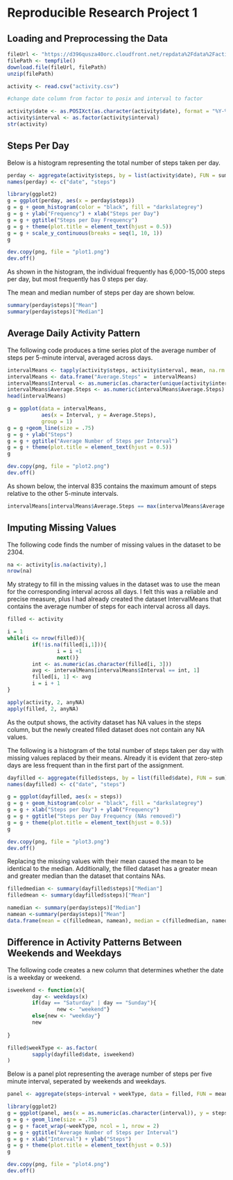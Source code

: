 # Reproducible Research Project 1  

## Loading and Preprocessing the Data


```r

fileUrl <- "https://d396qusza40orc.cloudfront.net/repdata%2Fdata%2Factivity.zip"
filePath <- tempfile()
download.file(fileUrl, filePath)
unzip(filePath)

activity <- read.csv("activity.csv")

#change date column from factor to posix and interval to factor

activity$date <- as.POSIXct(as.character(activity$date), format = "%Y-%m-%d")
activity$interval <- as.factor(activity$interval)
str(activity)
```


  
## Steps Per Day 

Below is a histogram representing the total number of steps taken per day.  
```r
perday <- aggregate(activity$steps, by = list(activity$date), FUN = sum, na.rm = TRUE)
names(perday) <- c("date", "steps")

library(ggplot2)
g = ggplot(perday, aes(x = perday$steps))
g = g + geom_histogram(color = "black", fill = "darkslategrey")
g = g + ylab("Frequency") + xlab("Steps per Day")
g = g + ggtitle("Steps per Day Frequency")
g = g + theme(plot.title = element_text(hjust = 0.5))
g = g + scale_y_continuous(breaks = seq(1, 10, 1))
g

dev.copy(png, file = "plot1.png")
dev.off()
```

As shown in the histogram, the individual frequently has 6,000-15,000 steps per day, but most frequently has 0 steps per day. 

The mean and median number of steps per day are shown below. 

```r
summary(perday$steps)["Mean"]
summary(perday$steps)["Median"]
```

  
## Average Daily Activity Pattern

The following code produces a time series plot of the average number of steps per 5-minute interval, averaged across days. 

```r
intervalMeans <- tapply(activity$steps, activity$interval, mean, na.rm = TRUE)
intervalMeans <- data.frame("Average.Steps" =  intervalMeans)
intervalMeans$Interval <- as.numeric(as.character(unique(activity$interval)))
intervalMeans$Average.Steps <- as.numeric(intervalMeans$Average.Steps)
head(intervalMeans)

g = ggplot(data = intervalMeans, 
           aes(x = Interval, y = Average.Steps),
           group = 1)
g = g +geom_line(size = .75)
g = g + ylab("Steps")
g = g + ggtitle("Average Number of Steps per Interval")
g = g + theme(plot.title = element_text(hjust = 0.5))
g

dev.copy(png, file = "plot2.png")
dev.off()
```

As shown below, the interval 835 contains the maximum amount of steps relative to the other 5-minute intervals.  

```r
intervalMeans[intervalMeans$Average.Steps == max(intervalMeans$Average.Steps),]
```


  
## Imputing Missing Values

The following code finds the number of missing values in the dataset to be 2304.
```r
na <- activity[is.na(activity),]
nrow(na)
```

My strategy to fill in the missing values in the dataset was to use the mean for the corresponding interval across all days. I felt this was a reliable and precise measure, plus I had already created the dataset IntervalMeans that contains the average number of steps for each interval across all days.

```r
filled <- activity

i = 1
while(i <= nrow(filled)){
        if(!is.na(filled[i,1])){
                i = i +1 
                next()}
        int <- as.numeric(as.character(filled[i, 3]))
        avg <- intervalMeans[intervalMeans$Interval == int, 1]
        filled[i, 1] <- avg
        i = i + 1
}

apply(activity, 2, anyNA)
apply(filled, 2, anyNA)

```

As the output shows, the activity dataset has NA values in the steps column, but the newly created filled dataset does not contain any NA values. 

The following is a histogram of the total number of steps taken per day with missing values replaced by their means. Already it is evident that zero-step days are less frequent than in the first part of the assignment. 

```r
dayfilled <- aggregate(filled$steps, by = list(filled$date), FUN = sum)
names(dayfilled) <- c("date", "steps")

g = ggplot(dayfilled, aes(x = steps))
g = g + geom_histogram(color = "black", fill = "darkslategrey")
g = g + xlab("Steps per Day") + ylab("Frequency") 
g = g + ggtitle("Steps per Day Frequency (NAs removed)")
g = g + theme(plot.title = element_text(hjust = 0.5))
g

dev.copy(png, file = "plot3.png")
dev.off()
```

Replacing the missing values with their mean caused the mean to be identical to the median. Additionally, the filled dataset has a greater mean and greater median than the dataset that contains NAs. 
```r
filledmedian <- summary(dayfilled$steps)["Median"]
filledmean <- summary(dayfilled$steps)["Mean"]

namedian <- summary(perday$steps)["Median"]
namean <-summary(perday$steps)["Mean"]
data.frame(mean = c(filledmean, namean), median = c(filledmedian, namedian), row.names = c("Filled", "Contains NAs"))
```

  
## Difference in Activity Patterns Between Weekends and Weekdays

The following code creates a new column that determines whether the date is a weekday or weekend. 

```r
isweekend <- function(x){
        day <- weekdays(x)
        if(day == "Saturday" | day == "Sunday"){
                new <- "weekend"}
        else{new <- "weekday"}
        new
        
}

filled$weekType <- as.factor(
        sapply(dayfilled$date, isweekend)
)
```

Below is a panel plot representing the average number of steps per five minute interval, seperated by weekends and weekdays. 

```r
panel <- aggregate(steps~interval + weekType, data = filled, FUN = mean)

library(ggplot2)
g = ggplot(panel, aes(x = as.numeric(as.character(interval)), y = steps, color = weekType))
g = g + geom_line(size = .75)
g = g + facet_wrap(~weekType, ncol = 1, nrow = 2)
g = g + ggtitle("Average Number of Steps per Interval")
g = g + xlab("Interval") + ylab("Steps")
g = g + theme(plot.title = element_text(hjust = 0.5))
g

dev.copy(png, file = "plot4.png")
dev.off()
```